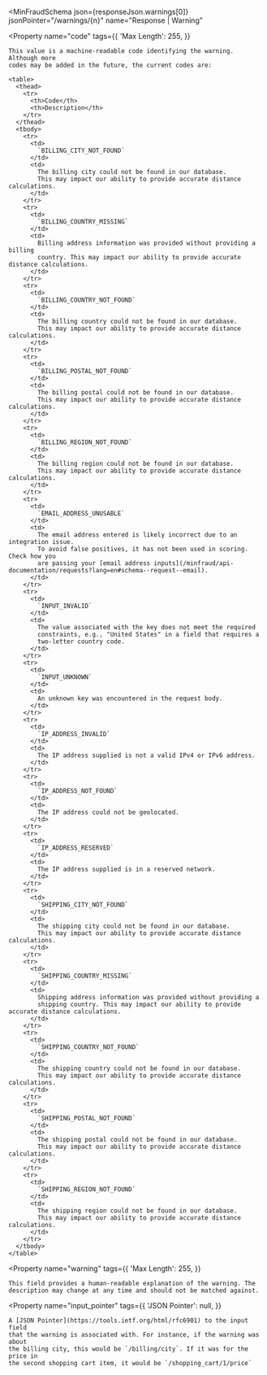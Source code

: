
<MinFraudSchema
  json={responseJson.warnings[0]}
  jsonPointer="/warnings/{n}"
  name="Response | Warning"
>
  <Property
    name="code"
    tags={{
      'Max Length': 255,
    }}
  >
    This value is a machine-readable code identifying the warning. Although more
    codes may be added in the future, the current codes are:

    <table>
      <thead>
        <tr>
          <th>Code</th>
          <th>Description</th>
        </tr>
      </thead>
      <tbody>
        <tr>
          <td>
            `BILLING_CITY_NOT_FOUND`
          </td>
          <td>
            The billing city could not be found in our database.
            This may impact our ability to provide accurate distance calculations.
          </td>
        </tr>
        <tr>
          <td>
            `BILLING_COUNTRY_MISSING`
          </td>
          <td>
            Billing address information was provided without providing a billing
            country. This may impact our ability to provide accurate distance calculations.
          </td>
        </tr>
        <tr>
          <td>
            `BILLING_COUNTRY_NOT_FOUND`
          </td>
          <td>
            The billing country could not be found in our database.
            This may impact our ability to provide accurate distance calculations.
          </td>
        </tr>
        <tr>
          <td>
            `BILLING_POSTAL_NOT_FOUND`
          </td>
          <td>
            The billing postal could not be found in our database.
            This may impact our ability to provide accurate distance calculations.
          </td>
        </tr>
        <tr>
          <td>
            `BILLING_REGION_NOT_FOUND`
          </td>
          <td>
            The billing region could not be found in our database.
            This may impact our ability to provide accurate distance calculations.
          </td>
        </tr>
        <tr>
          <td>
            `EMAIL_ADDRESS_UNUSABLE`
          </td>
          <td>
            The email address entered is likely incorrect due to an integration issue.
            To avoid false positives, it has not been used in scoring. Check how you
            are passing your [email address inputs](/minfraud/api-documentation/requests?lang=en#schema--request--email).
          </td>
        </tr>
        <tr>
          <td>
            `INPUT_INVALID`
          </td>
          <td>
            The value associated with the key does not meet the required
            constraints, e.g., "United States" in a field that requires a
            two-letter country code.
          </td>
        </tr>
        <tr>
          <td>
            `INPUT_UNKNOWN`
          </td>
          <td>
            An unknown key was encountered in the request body.
          </td>
        </tr>
        <tr>
          <td>
            `IP_ADDRESS_INVALID`
          </td>
          <td>
            The IP address supplied is not a valid IPv4 or IPv6 address.
          </td>
        </tr>
        <tr>
          <td>
            `IP_ADDRESS_NOT_FOUND`
          </td>
          <td>
            The IP address could not be geolocated.
          </td>
        </tr>
        <tr>
          <td>
            `IP_ADDRESS_RESERVED`
          </td>
          <td>
            The IP address supplied is in a reserved network.
          </td>
        </tr>
        <tr>
          <td>
            `SHIPPING_CITY_NOT_FOUND`
          </td>
          <td>
            The shipping city could not be found in our database.
            This may impact our ability to provide accurate distance calculations.
          </td>
        </tr>
        <tr>
          <td>
            `SHIPPING_COUNTRY_MISSING`
          </td>
          <td>
            Shipping address information was provided without providing a
            shipping country. This may impact our ability to provide accurate distance calculations.
          </td>
        </tr>
        <tr>
          <td>
            `SHIPPING_COUNTRY_NOT_FOUND`
          </td>
          <td>
            The shipping country could not be found in our database.
            This may impact our ability to provide accurate distance calculations.
          </td>
        </tr>
        <tr>
          <td>
            `SHIPPING_POSTAL_NOT_FOUND`
          </td>
          <td>
            The shipping postal could not be found in our database.
            This may impact our ability to provide accurate distance calculations.
          </td>
        </tr>
        <tr>
          <td>
            `SHIPPING_REGION_NOT_FOUND`
          </td>
          <td>
            The shipping region could not be found in our database.
            This may impact our ability to provide accurate distance calculations.
          </td>
        </tr>
      </tbody>
    </table>

  </Property>

  <Property
    name="warning"
    tags={{
      'Max Length': 255,
    }}
  >
    This field provides a human-readable explanation of the warning. The
    description may change at any time and should not be matched against.
  </Property>

  <Property
    name="input_pointer"
    tags={{
      'JSON Pointer': null,
    }}
  >
    A [JSON Pointer](https://tools.ietf.org/html/rfc6901) to the input field
    that the warning is associated with. For instance, if the warning was about
    the billing city, this would be `/billing/city`. If it was for the price in
    the second shopping cart item, it would be `/shopping_cart/1/price`
  </Property>
</MinFraudSchema>
